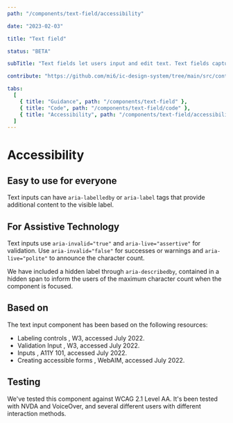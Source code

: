 ```yaml
---
path: "/components/text-field/accessibility"

date: "2023-02-03"

title: "Text field"

status: "BETA"

subTitle: "Text fields let users input and edit text. Text fields capture a single line of text and text areas capture multiple lines of text."

contribute: "https://github.com/mi6/ic-design-system/tree/main/src/content/structured/components/text-field"

tabs:
  [
    { title: "Guidance", path: "/components/text-field" },
    { title: "Code", path: "/components/text-field/code" },
    { title: "Accessibility", path: "/components/text-field/accessibility" },
  ]
---
```


# Accessibility

## Easy to use for everyone

Text inputs can have `aria-labelledby` or `aria-label` tags that provide additional content to the visible label.

## For Assistive Technology

Text inputs use `aria-invalid="true"` and `aria-live="assertive"` for validation. Use `aria-invalid="false"` for successes or warnings and `aria-live="polite"` to announce the character count.

We have included a hidden label through `aria-describedby`, contained in a hidden span to inform the users of the maximum character count when the component is focused.

## Based on

The text input component has been based on the following resources:

<ul>
  <li>
    <ic-link
      target="_blank"
      href="https://www.w3.org/WAI/tutorials/forms/labels/"
      rel="noreferer noopener nofollow"
    >
      Labeling controls
    </ic-link>
    , W3, accessed July 2022.
  </li>
  <li>
    <ic-link
      target="_blank"
      href="https://www.w3.org/WAI/tutorials/forms/validation/"
      rel="noreferer noopener nofollow"
    >
      Validation Input
    </ic-link>
    , W3, accessed July 2022.
  </li>
  <li>
    <ic-link
      target="_blank"
      href="https://a11y-101.com/development/inputs"
      rel="noreferer noopener nofollow"
    >
      Inputs
    </ic-link>
    , A11Y 101, accessed July 2022.
  </li>
  <li>
    <ic-link
      target="_blank"
      href="https://webaim.org/techniques/forms/controls"
      rel="noreferer noopener nofollow"
    >
      Creating accessible forms
    </ic-link>
    , WebAIM, accessed July 2022.
  </li>
</ul>

## Testing

We've tested this component against WCAG 2.1 Level AA. It's been tested with NVDA and VoiceOver, and several different users with different interaction methods.
